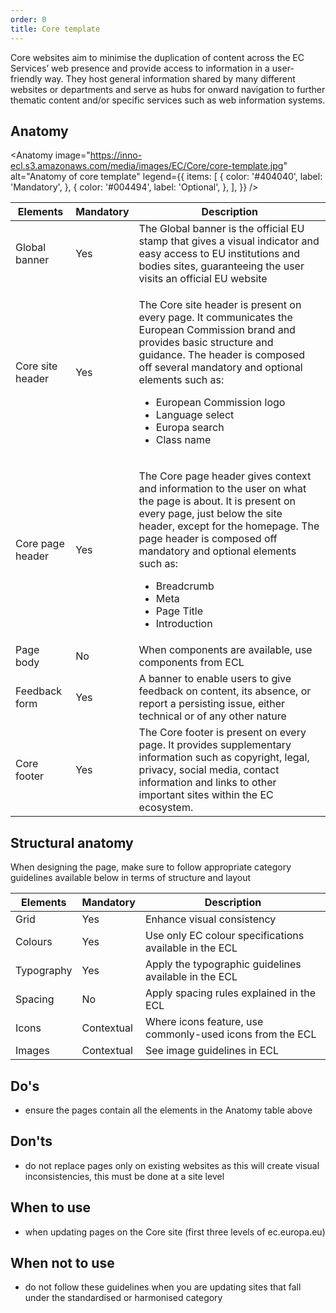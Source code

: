 ```yaml
---
order: 0
title: Core template
---
```



<Paragraph size="lead">
  Core websites aim to minimise the duplication of content across the EC
  Services’ web presence and provide access to information in a user-friendly
  way. They host general information shared by many different websites or
  departments and serve as hubs for onward navigation to further thematic
  content and/or specific services such as web information systems.
</Paragraph>

## Anatomy

<Anatomy
  image="https://inno-ecl.s3.amazonaws.com/media/images/EC/Core/core-template.jpg"
  alt="Anatomy of core template"
  legend={{
    items: [
      {
        color: '#404040',
        label: 'Mandatory',
      },
      {
        color: '#004494',
        label: 'Optional',
      },
    ],
  }}
/>

| Elements                             | Mandatory | Description                                                                                                                                                                                                                                                                                                                                  |
| ------------------------------------ | --------- | -------------------------------------------------------------------------------------------------------------------------------------------------------------------------------------------------------------------------------------------------------------------------------------------------------------------------------------------- |
| <Link to="#">Global banner</Link>    | Yes       | The Global banner is the official EU stamp that gives a visual indicator and easy access to EU institutions and bodies sites, guaranteeing the user visits an official EU website                                                                                                                                                            |
| <Link to="#">Core site header</Link> | Yes       | <p>The Core site header is present on every page. It communicates the European Commission brand and provides basic structure and guidance. The header is composed off several mandatory and optional elements such as:</p><ul><li>European Commission logo</li><li>Language select</li><li>Europa search</li><li>Class name</li></ul>        |
| <Link to="#">Core page header</Link> | Yes       | <p>The Core page header gives context and information to the user on what the page is about. It is present on every page, just below the site header, except for the homepage. The page header is composed off mandatory and optional elements such as:</p><ul><li>Breadcrumb</li><li>Meta</li><li>Page Title</li><li>Introduction</li></ul> |
| Page body                            | No        | When components are available, use components from ECL                                                                                                                                                                                                                                                                                       |
| <Link to="#">Feedback form</Link>    | Yes       | A banner to enable users to give feedback on content, its absence, or report a persisting issue, either technical or of any other nature                                                                                                                                                                                                     |
| <Link to="#">Core footer</Link>      | Yes       | The Core footer is present on every page. It provides supplementary information such as copyright, legal, privacy, social media, contact information and links to other important sites within the EC ecosystem.                                                                                                                             |

## Structural anatomy

When designing the page, make sure to follow appropriate category guidelines available below in terms of structure and layout

| Elements                       | Mandatory  | Description                                               |
| ------------------------------ | ---------- | --------------------------------------------------------- |
| <Link to="#">Grid</Link>       | Yes        | Enhance visual consistency                                |
| <Link to="#">Colours</Link>    | Yes        | Use only EC colour specifications available in the ECL    |
| <Link to="#">Typography</Link> | Yes        | Apply the typographic guidelines available in the ECL     |
| <Link to="#">Spacing</Link>    | No         | Apply spacing rules explained in the ECL                  |
| <Link to="#">Icons</Link>      | Contextual | Where icons feature, use commonly-used icons from the ECL |
| <Link to="#">Images</Link>     | Contextual | See image guidelines in ECL                               |

## Do's

- ensure the pages contain all the elements in the Anatomy table above

## Don'ts

- do not replace pages only on existing websites as this will create visual inconsistencies, this must be done at a site level

## When to use

- when updating pages on the Core site (first three levels of ec.europa.eu)

## When not to use

- do not follow these guidelines when you are updating sites that fall under the <Link to="#">standardised</Link> or <Link to="#">harmonised</Link> category
